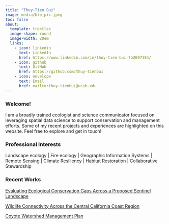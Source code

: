 ```yaml
---
title: "Thuy-Tien Bui"
image: media/bio_pic.jpeg
toc: false
about:
  template: trestles
  image-shape: round
  image-width: 20em
  links: 
    - icon: linkedin
      text: LinkedIn
      href: https://www.linkedin.com/in/thuy-tien-bui-7b2697184/
    - icon: github
      text: GitHub
      href: https://github.com/thuy-tienbui
    - icon: envelope
      text: Email
      href: mailto:thuy-tienbui@ucsb.edu
---
```


### Welcome!

I am a broadly trained ecologist and science communicator focused on leveraging spatial data science to support conservation and management efforts. Some of my recent projects and experiences are highlighted on this website. Feel free to explore and get in touch!

### Professional Interests

Landscape ecology | Fire ecology | Geographic Information Systems | Remote Sensing | Climate Resiliency | Habitat Restoration | Collaborative Stewardship

### Recent Works

[Evaluating Ecological Conservation Gaps Across a Proposed Sentinel Landscape](https://bren.ucsb.edu/projects/evaluating-ecological-conservation-gaps-across-proposed-sentinel-landscape)

[Wildlife Connectivity Across the Central California Coast Region](files/Bui_Calbert_Smith_Final_Report.pdf)

[Coyote Watershed Management Plan](files/coyote_watershed_plan.pdf)